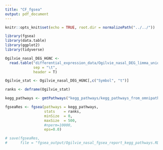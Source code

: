 ```yaml
---
title: "CF_fgsea"
output: pdf_document
---
```


```r
knitr::opts_knit$set(echo = TRUE, root.dir = normalizePath("../../"))
```

```r
library(fgsea)
library(data.table)
library(ggplot2)
library(tidyverse)
```

```r
Ogilvie_nasal_DEG_HGNC <- 
  read.table("differential_expression_data/Ogilvie_nasal_DEG_limma_unique_HGNC.csv",
             sep = "\t",
             header = T)

Ogilvie_stat <- Ogilvie_nasal_DEG_HGNC[,c("Symbol", "t")]

ranks <- deframe(Ogilvie_stat)
```


```r
kegg_pathways <- gmtPathways("kegg_pathways/kegg_pathways_from_omnipathR.gmt")
```

```r
fgseaRes <- fgsea(pathways = kegg_pathways, 
                  stats    = ranks,
                  minSize  = 0,
                  maxSize  = 500,
                  #nperm=10000,
                  eps=0.0)

# save(fgseaRes,
#      file = "fgsea_output/Ogilvie_nasal_fgsea_report_kegg_pathways.RData")
```